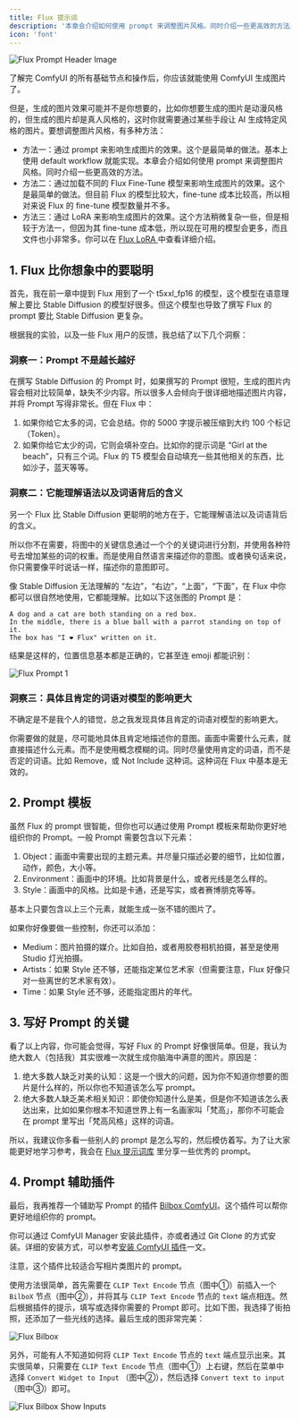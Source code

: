 ```yaml
---
title: Flux 提示词
description: '本章会介绍如何使用 prompt 来调整图片风格。同时介绍一些更高效的方法。'
icon: 'font'
---
```


<Frame caption="本图由 AI 生成">
  <img
    className="rounded-xl"
    src="/images/basics/flux-prompt/flux-prompt-header-image.png"
    alt="Flux Prompt Header Image"
  />
</Frame>

了解完 ComfyUI 的所有基础节点和操作后，你应该就能使用 ComfyUI 生成图片了。

但是，生成的图片效果可能并不是你想要的，比如你想要生成的图片是动漫风格的，但生成的图片却是真人风格的，这时你就需要通过某些手段让 AI 生成特定风格的图片。要想调整图片风格，有多种方法：

- 方法一：通过 prompt 来影响生成图片的效果。这个是最简单的做法。基本上使用 default workflow 就能实现。本章会介绍如何使用 prompt 来调整图片风格。同时介绍一些更高效的方法。
- 方法二：通过加载不同的 Flux Fine-Tune 模型来影响生成图片的效果。这个是最简单的做法。但目前 Flux 的模型比较大，fine-tune 成本比较高，所以相对来说 Flux 的 fine-tune 模型数量并不多。
- 方法三：通过 LoRA 来影响生成图片的效果。这个方法稍微复杂一些，但是相较于方法一，但因为其 fine-tune 成本低，所以现在可用的模型会更多，而且文件也小非常多。你可以在 [Flux LoRA ](./flux-with-lora) 中查看详细介绍。

## 1. Flux 比你想象中的要聪明

首先，我在前一章中提到 Flux 用到了一个 t5xxl_fp16 的模型，这个模型在语意理解上要比 Stable Diffusion 的模型好很多。但这个模型也导致了撰写 Flux 的 prompt 要比 Stable Diffusion 更复杂。

根据我的实验，以及一些 Flux 用户的反馈，我总结了以下几个洞察：

### 洞察一：Prompt 不是越长越好

在撰写 Stable Diffusion 的 Prompt 时，如果撰写的 Prompt 很短，生成的图片内容会相对比较简单，缺失不少内容。所以很多人会倾向于很详细地描述图片内容，并将 Prompt 写得非常长。但在 Flux 中：

1. 如果你给它太多的词，它会总结。你的 5000 字提示被压缩到大约 100 个标记（Token）。
2. 如果你给它太少的词，它则会填补空白。比如你的提示词是 “Girl at the beach”，只有三个词。Flux 的 T5 模型会自动填充一些其他相关的东西，比如沙子，蓝天等等。


### 洞察二：它能理解语法以及词语背后的含义

另一个 Flux 比 Stable Diffusion 更聪明的地方在于，它能理解语法以及词语背后的含义。

所以你不在需要，将图中的关键信息通过一个个的关键词进行分割，并使用各种符号去增加某些的词的权重。而是使用自然语言来描述你的意图。或者换句话来说，你只需要像平时说话一样，描述你的意图即可。

像 Stable Diffusion 无法理解的 “左边”，“右边”，“上面”，“下面”，在 Flux 中你都可以很自然地使用，它都能理解。比如以下这张图的 Prompt 是：

```
A dog and a cat are both standing on a red box. 
In the middle, there is a blue ball with a parrot standing on top of it. 
The box has "I ❤️ Flux" written on it.
```

结果是这样的，位置信息基本都是正确的，它甚至连 emoji 都能识别：

<Frame>
  <img
    className="rounded-xl"
    src="/images/basics/flux-prompt/flux-prompt-1.png"
    alt="Flux Prompt 1"
  />
</Frame>


### 洞察三：具体且肯定的词语对模型的影响更大

不确定是不是我个人的错觉，总之我发现具体且肯定的词语对模型的影响更大。

你需要做的就是，尽可能地具体且肯定地描述你的意图。画面中需要什么元素，就直接描述什么元素。而不是使用概念模糊的词。同时尽量使用肯定的词语，而不是否定的词语。比如 Remove，或 Not Include 这种词。这种词在 Flux 中基本是无效的。

## 2. Prompt 模板

虽然 Flux 的 prompt 很智能，但你也可以通过使用 Prompt 模板来帮助你更好地组织你的 Prompt。一般 Prompt 需要包含以下元素：

1. Object：画面中需要出现的主题元素。并尽量只描述必要的细节，比如位置，动作，颜色，大小等。
2. Environment：画面中的环境。比如背景是什么，或者光线是怎么样的。
3. Style：画面中的风格。比如是卡通，还是写实，或者赛博朋克等等。

基本上只要包含以上三个元素，就能生成一张不错的图片了。

如果你好像要做一些控制，你还可以添加：

- Medium：图片拍摄的媒介。比如自拍，或者用胶卷相机拍摄，甚至是使用 Studio 灯光拍摄。
- Artists：如果 Style 还不够，还能指定某位艺术家（但需要注意，Flux 好像只对一些离世的艺术家有效）。
- Time：如果 Style 还不够，还能指定图片的年代。

## 3. 写好 Prompt 的关键

看了以上内容，你可能会觉得，写好 Flux 的 Prompt 好像很简单。但是，我认为绝大数人（包括我）其实很难一次就生成你脑海中满意的图片。原因是：

1. 绝大多数人缺乏对美的认知：这是一个很大的问题，因为你不知道你想要的图片是什么样的，所以你也不知道该怎么写 prompt。
2. 绝大多数人缺乏美术相关知识：即使你知道什么是美，但是你不知道该怎么表达出来，比如如果你根本不知道世界上有一名画家叫「梵高」，那你不可能会在 prompt 里写出「梵高风格」这样的词语。

所以，我建议你多看一些别人的 prompt 是怎么写的，然后模仿着写。为了让大家能更好地学习参考，我会在 [Flux 提示词库](../prompt-library/library.mdx) 里分享一些优秀的 prompt。

## 4. Prompt 辅助插件

最后，我再推荐一个辅助写 Prompt 的插件 [Bilbox ComfyUI](https://github.com/syllebra/bilbox-comfyui)。这个插件可以帮你更好地组织你的 prompt。

你可以通过 ComfyUI Manager 安装此插件，亦或者通过 Git Clone 的方式安装。详细的安装方式，可以参考[安装 ComfyUI 插件](https://comflowy.com/advanced/how-to-install-comfyui-extension)一文。

<Note>
  注意，这个插件比较适合写相片类图片的 prompt。
</Note>

使用方法很简单，首先需要在 `CLIP Text Encode` 节点（图中①）前插入一个 `BilboX` 节点（图中②），并将其与 `CLIP Text Encode` 节点的 `text` 端点相连。然后根据插件的提示，填写或选择你需要的 Prompt 即可。比如下图，我选择了街拍照，还添加了一些光线的选择。最后生成的图非常完美：

<Frame>
  <img
    className="rounded-xl"
    src="/images/basics/flux-prompt/flux-bilbox.png"
    alt="Flux Bilbox"
  />
</Frame>

另外，可能有人不知道如何将 `CLIP Text Encode` 节点的 `text` 端点显示出来。其实很简单，只需要在 `CLIP Text Encode` 节点（图中①）上右键，然后在菜单中选择 `Convert Widget to Input` （图中②），然后选择 `Convert text to input`（图中③）即可。

<Frame>
  <img
    className="rounded-xl"
    src="/images/basics/flux-prompt/flux-bilbox-show-inputs.png"
    alt="Flux Bilbox Show Inputs"
  />
</Frame>
